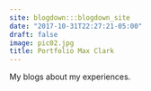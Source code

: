 ```yaml
---
site: blogdown:::blogdown_site
date: "2017-10-31T22:27:21-05:00"
draft: false
image: pic02.jpg
title: Portfolio Max Clark
---
```


My blogs about my experiences.